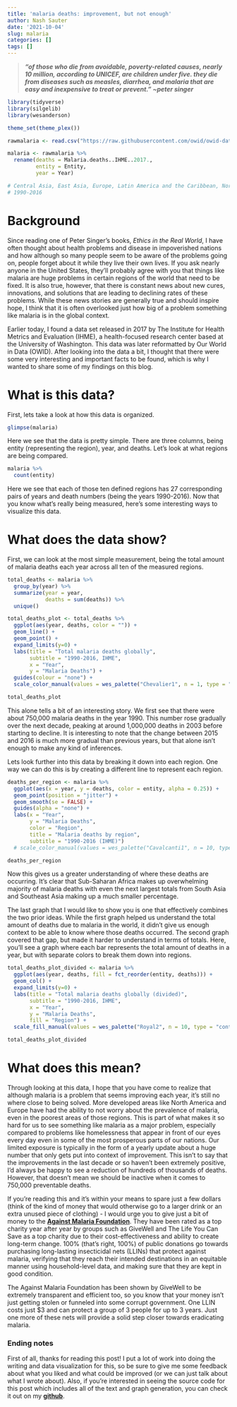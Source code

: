 ```yaml
---
title: 'malaria deaths: improvement, but not enough'
author: Nash Sauter
date: '2021-10-04'
slug: malaria
categories: []
tags: []
---
```

> ***"of those who die from avoidable, poverty-related causes, nearly 10 million, according to UNICEF, are children under five. they die from diseases such as measles, diarrhea, and malaria that are easy and inexpensive to treat or prevent." ~peter singer***

```r
library(tidyverse)
library(silgelib)
library(wesanderson)

theme_set(theme_plex())

rawmalaria <- read.csv("https://raw.githubusercontent.com/owid/owid-datasets/master/datasets/Malaria%20deaths%20by%20region%20(IHME%2C%202017)/Malaria%20deaths%20by%20region%20(IHME%2C%202017).csv")
```

```r
malaria <- rawmalaria %>%
  rename(deaths = Malaria.deaths..IHME..2017.,
         entity = Entity,
         year = Year)

# Central Asia, East Asia, Europe, Latin America and the Caribbean, North Africa and Middle East, North America, Oceania
# 1990-2016
```

# Background
Since reading one of Peter Singer's books, *Ethics in the Real World*, I have often thought about health problems and disease in impoverished nations and how although so many people seem to be aware of the problems going on, people forget about it while they live their own lives.
If you ask nearly anyone in the United States, they'll probably agree with you that things like malaria are huge problems in certain regions of the world that need to be fixed.
It is also true, however, that there is constant news about new cures, innovations, and solutions that are leading to declining rates of these problems.
While these news stories are generally true and should inspire hope, I think that it is often overlooked just how big of a problem something like malaria is in the global context.

Earlier today, I found a data set released in 2017 by The Institute for Health Metrics and Evaluation (IHME), a health-focused research center based at the University of Washington.
This data was later reformatted by Our World in Data (OWID).
After looking into the data a bit, I thought that there were some very interesting and important facts to be found, which is why I wanted to share some of my findings on this blog.

# What is this data?
First, lets take a look at how this data is organized. 
```r
glimpse(malaria)
```
Here we see that the data is pretty simple. 
There are three columns, being entity (representing the region), year, and deaths.
Let's look at what regions are being compared.
```r
malaria %>%
  count(entity)
```
Here we see that each of those ten defined regions has 27 corresponding pairs of years and death numbers (being the years 1990-2016).
Now that you know what's really being measured, here's some interesting ways to visualize this data.

# What does the data show?
First, we can look at the most simple measurement, being the total amount of malaria deaths each year across all ten of the measured regions.

```r
total_deaths <- malaria %>%
  group_by(year) %>%
  summarize(year = year,
            deaths = sum(deaths)) %>%
  unique()

total_deaths_plot <- total_deaths %>%
  ggplot(aes(year, deaths, color = "")) +
  geom_line() +
  geom_point() +
  expand_limits(y=0) +
  labs(title = "Total malaria deaths globally",
       subtitle = "1990-2016, IHME",
       x = "Year",
       y = "Malaria Deaths") +
  guides(colour = "none") +
  scale_color_manual(values = wes_palette("Chevalier1", n = 1, type = "discrete"))

total_deaths_plot
```
This alone tells a bit of an interesting story.
We first see that there were about 750,000 malaria deaths in the year 1990.
This number rose gradually over the next decade, peaking at around 1,000,000 deaths in 2003 before starting to decline.
It is interesting to note that the change between 2015 and 2016 is much more gradual than previous years, but that alone isn't enough to make any kind of inferences.

Lets look further into this data by breaking it down into each region.
One way we can do this is by creating a different line to represent each region.

```r
deaths_per_region <- malaria %>%
  ggplot(aes(x = year, y = deaths, color = entity, alpha = 0.25)) +
  geom_point(position = "jitter") +
  geom_smooth(se = FALSE) +
  guides(alpha = "none") +
  labs(x = "Year",
       y = "Malaria Deaths",
       color = "Region",
       title = "Malaria deaths by region",
       subtitle = "1990-2016 (IHME)")
  # scale_color_manual(values = wes_palette("Cavalcanti1", n = 10, type = "continuous"))

deaths_per_region
```
Now this gives us a greater understanding of where these deaths are occurring.
It's clear that Sub-Saharan Africa makes up overwhelming majority of malaria deaths with even the next largest totals from South Asia and Southeast Asia making up a much smaller percentage.

The last graph that I would like to show you is one that effectively combines the two prior ideas. While the first graph helped us understand the total amount of deaths due to malaria in the world, it didn't give us enough context to be able to know where those deaths occurred.
The second graph covered that gap, but made it harder to understand in terms of totals.
Here, you'll see a graph where each bar represents the total amount of deaths in a year, but with separate colors to break them down into regions.

```r
total_deaths_plot_divided <- malaria %>%
  ggplot(aes(year, deaths, fill = fct_reorder(entity, deaths))) +
  geom_col() +
  expand_limits(y=0) +
  labs(title = "Total malaria deaths globally (divided)",
       subtitle = "1990-2016, IHME",
       x = "Year",
       y = "Malaria Deaths",
       fill = "Region") +
  scale_fill_manual(values = wes_palette("Royal2", n = 10, type = "continuous"))

total_deaths_plot_divided
``` 

# What does this mean?
Through looking at this data, I hope that you have come to realize that although malaria is a problem that seems improving each year, it's still no where close to being solved.
More developed areas like North America and Europe have had the ability to not worry about the prevalence of malaria, even in the poorest areas of those regions.
This is part of what makes it so hard for us to see something like malaria as a major problem, especially compared to problems like homelessness that appear in front of our eyes every day even in some of the most prosperous parts of our nations.
Our limited exposure is typically in the form of a yearly update about a huge number that only gets put into context of improvement.
This isn't to say that the improvements in the last decade or so haven't been extremely positive, I'd always be happy to see a reduction of hundreds of thousands of deaths.
However, that doesn't mean we should be inactive when it comes to 750,000 preventable deaths.

If you're reading this and it's within your means to spare just a few dollars (think of the kind of money that would otherwise go to a larger drink or an extra unused piece of clothing) - I would urge you to give just a bit of money to the [**Against Malaria Foundation**](https://www.againstmalaria.com/).
They have been rated as a top charity year after year by groups such as GiveWell and The Life You Can Save as a top charity due to their cost-effectiveness and ability to create long-term change.
100% (that's right, 100%) of public donations go towards purchasing long-lasting insecticidal nets (LLINs) that protect against malaria, verifying that they reach their intended destinations in an equitable manner using household-level data, and making sure that they are kept in good condition.

The Against Malaria Foundation has been shown by GiveWell to be extremely transparent and efficient too, so you know that your money isn't just getting stolen or funneled into some corrupt government.
One LLIN costs just $3 and can protect a group of 3 people for up to 3 years.
Just one more of these nets will provide a solid step closer towards eradicating malaria.

### Ending notes
First of all, thanks for reading this post!
I put a lot of work into doing the writing and data visualization for this, so be sure to give me some feedback about what you liked and what could be improved (or we can just talk about what I wrote about).
Also, if you're interested in seeing the source code for this post which includes all of the text and graph generation, you can check it out on my [**github**](https://github.com/nashsauter1/rblog/blob/main/content/post/2021-10-04-malaria/index.Rmd).
